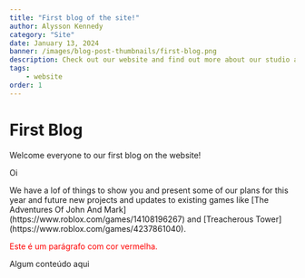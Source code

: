 ```yaml
---
title: "First blog of the site!"
author: Alysson Kennedy
category: "Site"
date: January 13, 2024
banner: /images/blog-post-thumbnails/first-blog.png
description: Check out our website and find out more about our studio and our future plans!
tags:
    - website
order: 1
---
```


# First Blog

Welcome everyone to our first blog on the website!

<p>Oi</p>
We have a lof of things to show you and present some of our plans for this year and future new projects and updates to existing games like [The Adventures Of John And Mark](https://www.roblox.com/games/14108196267) and [Treacherous Tower](https://www.roblox.com/games/4237861040).

<p style="color: red;">Este é um parágrafo com cor vermelha.</p>

<MyCustomComponent className="text-xl text-blue-500">
  Algum conteúdo aqui
</MyCustomComponent>